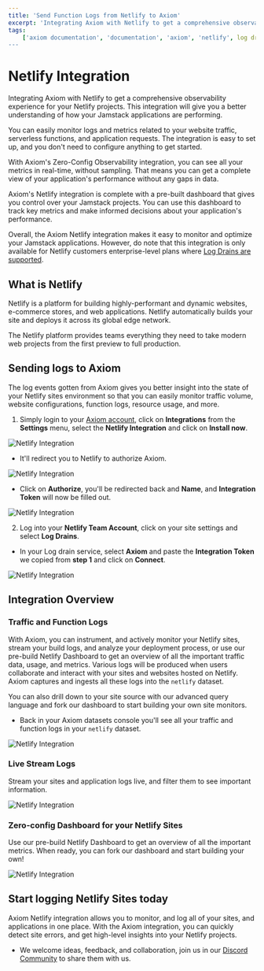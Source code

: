 ```yaml
---
title: 'Send Function Logs from Netlify to Axiom'
excerpt: 'Integrating Axiom with Netlify to get a comprehensive observability experience for your Netlify projects. This integration will give you a better understanding of how your Jamstack applications are performing.'
tags:
    ['axiom documentation', 'documentation', 'axiom', 'netlify', log drains', 'jamstack', 'zero config observability']
---
```


# Netlify Integration

Integrating Axiom with Netlify to get a comprehensive observability experience for your Netlify projects. This integration will give you a better understanding of how your Jamstack applications are performing. 

You can easily monitor logs and metrics related to your website traffic, serverless functions, and application requests. The integration is easy to set up, and you don't need to configure anything to get started.

With Axiom's Zero-Config Observability integration, you can see all your metrics in real-time, without sampling. That means you can get a complete view of your application's performance without any gaps in data.

Axiom's Netlify integration is complete with a pre-built dashboard that gives you control over your Jamstack projects. You can use this dashboard to track key metrics and make informed decisions about your application's performance. 

Overall, the Axiom Netlify integration makes it easy to monitor and optimize your Jamstack applications. However, do note that this integration is only available for Netlify customers enterprise-level plans where [Log Drains are supported](https://docs.netlify.com/monitor-sites/log-drains/).

## What is Netlify 

Netlify is a platform for building highly-performant and dynamic websites, e-commerce stores, and web applications. Netlify automatically builds your site and deploys it across its global edge network.

The Netlify platform provides teams everything they need to take modern web projects from the first preview to full production.

## Sending logs to Axiom 

The log events gotten from Axiom gives you better insight into the state of your Netlify sites environment so that you can easily monitor traffic volume, website configurations, function logs, resource usage, and more.

1. Simply login to your [Axiom account](https://app.axiom.co/), click on **Integrations** from the **Settings** menu, select the **Netlify Integration** and click on **Install now**.

![Netlify Integration](/doc-assets/shots/netlify-118.png 'Netlify Integration')


- It'll redirect you to Netlify to authorize Axiom. 

![Netlify Integration](/doc-assets/shots/netlify-2c.png 'Netlify Integration')

- Click on **Authorize**, you'll be redirected back and **Name**, and **Integration Token** will now be filled out. 

![Netlify Integration](/doc-assets/shots/netlify-120.png 'Netlify Integration')

2. Log into your **Netlify Team Account**, click on your site settings and select **Log Drains**. 

- In your Log drain service, select **Axiom** and paste the **Integration Token** we copied from **step 1** and click on **Connect**.

![Netlify Integration](/doc-assets/shots/netlify-27.png 'Netlify Integration')


## Integration Overview

### Traffic and Function Logs

With Axiom, you can instrument, and actively monitor your Netlify sites, stream your build logs, and analyze your deployment process, or use our pre-build Netlify Dashboard to get an overview of all the important traffic data, usage, and metrics. Various logs will be produced when users collaborate and interact with your sites and websites hosted on Netlify. Axiom captures and ingests all these logs into the `netlify` dataset. 

You can also drill down to your site source with our advanced query language and fork our dashboard to start building your own site monitors. 

- Back in your Axiom datasets console you'll see all your traffic and function logs in your `netlify` dataset.

![Netlify Integration](/doc-assets/shots/netlify-28.png 'Netlify Integration')

### Live Stream Logs

Stream your sites and application logs live, and filter them to see important information. 

![Netlify Integration](/doc-assets/shots/netlify-6n.png 'Netlify Integration')

### Zero-config Dashboard for your Netlify Sites

Use our pre-build Netlify Dashboard to get an overview of all the important metrics. When ready, you can fork our dashboard and start building your own!

![Netlify Integration](/doc-assets/shots/netlify-dash-7.png 'Netlify Integration')


## Start logging Netlify Sites today

Axiom Netlify integration allows you to monitor, and log all of your sites, and applications in one place. With the Axiom integration, you can quickly detect site errors, and get high-level insights into your Netlify projects. 

- We welcome ideas, feedback, and collaboration, join us in our [Discord Community](http://axiom.co/discord) to share them with us.
